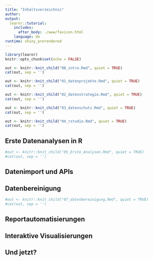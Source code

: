 ```yaml
---
title: "Inhaltsverzeichnis"
author:
output: 
  learnr::tutorial:
    includes:
      after_body: ./www/favicon.html
    language: de
runtime: shiny_prerendered
---
```


```r
library(learnr)
knitr::opts_chunk$set(echo = FALSE)
```


```r
out <- knitr::knit_child("00_intro.Rmd", quiet = TRUE)
cat(out, sep = '')
```

```r
out <- knitr::knit_child("01_datenprojekte.Rmd", quiet = TRUE)
cat(out, sep = '')
```

```r
out <- knitr::knit_child("02_datenstrategie.Rmd", quiet = TRUE)
cat(out, sep = '')
```

```r
out <- knitr::knit_child("03_datenschutz.Rmd", quiet = TRUE)
cat(out, sep = '')
```

```r
out <- knitr::knit_child("04_rstudio.Rmd", quiet = TRUE)
cat(out, sep = '')
```

## Erste Datenanalysen in R
```r
#out <- knitr::knit_child("05_Erste_Analysen.Rmd", quiet = TRUE)
#cat(out, sep = '')
```

## Datenimport und APIs

## Datenbereinigung
```r
#out <- knitr::knit_child("07_datenbereinigung.Rmd", quiet = TRUE)
#cat(out, sep = '')
```

## Reportautomatisierungen

## Interaktive Visualisierungen

## Und jetzt?

